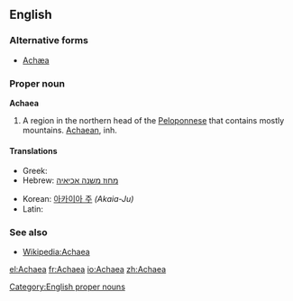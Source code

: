 ==English==

===Alternative forms===
* [[Achæa]] {{i|dated}}

===Proper noun===
'''Achaea'''

# A region in the northern head of the [[Peloponnese]] that contains mostly mountains.  [[Achaean]], inh.

====Translations====
{{trans-top|a region in the northern head of the Peloponnese}}
* Greek: {{t|el|Αχαΐα|tr=Achaḯa}}
* Hebrew: [[מחוז משנה אכיאיה]]
{{trans-mid}}
* Korean: [[아카이아 주]] ''(Akaia-Ju)''
* Latin: {{t-|la|Achaea}}
{{trans-bottom}}

===See also===

* [[w:Achaea|Wikipedia:Achaea]]

[[Category:English proper nouns]]

[[el:Achaea]]
[[fr:Achaea]]
[[io:Achaea]]
[[zh:Achaea]]